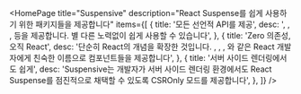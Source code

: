 
<HomePage
  title="Suspensive"
  description="React Suspense를 쉽게 사용하기 위한 패키지들을 제공합니다"
  items={[
    {
      title: '모든 선언적 API를 제공',
      desc: '<Suspense/>, <ErrorBoundary/>, <ErrorBoundaryGroup/>, <AsyncBoundary/> 등을 제공합니다. 별 다른 노력없이 쉽게 사용할 수 있습니다',
    },
    {
      title: 'Zero 의존성, 오직 React',
      desc: '단순히 React의 개념을 확장한 것입니다. <Suspense/>, <ErrorBoundary/>, <ErrorBoundaryGroup/>, <AsyncBoundary/>와 같은 React 개발자에게 친숙한 이름으로 컴포넌트들을 제공합니다',
    },
    {
      title: '서버 사이드 렌더링에서도 쉽게',
      desc: 'Suspensive는 개발자가 서버 사이드 렌더링 환경에서도 React Suspense를 점진적으로 채택할 수 있도록 CSROnly 모드를 제공합니다',
    },
  ]}
/>
